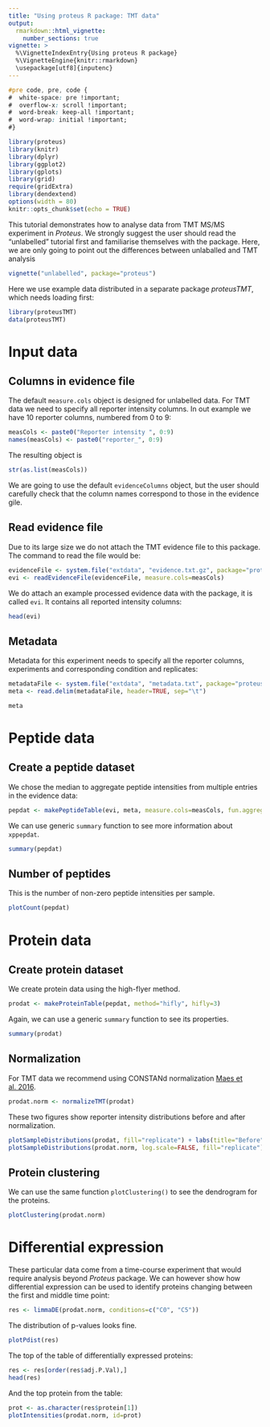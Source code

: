```yaml
---
title: "Using proteus R package: TMT data"
output: 
  rmarkdown::html_vignette:
    number_sections: true
vignette: >
  %\VignetteIndexEntry{Using proteus R package}
  %\VignetteEngine{knitr::rmarkdown}
  \usepackage[utf8]{inputenc}
---
```


```css
#pre code, pre, code {
#  white-space: pre !important;
#  overflow-x: scroll !important;
#  word-break: keep-all !important;
#  word-wrap: initial !important;
#}
```

```r
library(proteus)
library(knitr)
library(dplyr)
library(ggplot2)
library(gplots)
library(grid)
require(gridExtra)
library(dendextend)
options(width = 80)
knitr::opts_chunk$set(echo = TRUE)
```

This tutorial demonstrates how to analyse data from TMT MS/MS experiment in *Proteus*. We strongly suggest the user should read the "unlabelled" tutorial first and familiarise themselves with the package. Here, we are only going to point out the differences between unlaballed and TMT analysis

```r
vignette("unlabelled", package="proteus")
```

Here we use example data distributed in a separate package *proteusTMT*, which needs loading first:

```r
library(proteusTMT)
data(proteusTMT)
```

# Input data

## Columns in evidence file

The default `measure.cols` object is designed for unlabelled data. For TMT data we need to specify all reporter intensity columns. In out example we have 10 reporter columns, numbered from 0 to 9:

```r
measCols <- paste0("Reporter intensity ", 0:9)
names(measCols) <- paste0("reporter_", 0:9)
```

The resulting object is

```r
str(as.list(measCols))
```

We are going to use the default `evidenceColumns` object, but the user should carefully check that the column names correspond to those in the evidence gile.


## Read evidence file

Due to its large size we do not attach the TMT evidence file to this package. The command to read the file would be:

```r
evidenceFile <- system.file("extdata", "evidence.txt.gz", package="proteusTMT")
evi <- readEvidenceFile(evidenceFile, measure.cols=measCols)
```

We do attach an example processed evidence data with the package, it is called `evi`. It contains all reported intensity columns:

```r
head(evi)
```

## <a id="Metadata"></a>Metadata

Metadata for this experiment needs to specify all the reporter columns, experiments and corresponding condition and replicates:

```r
metadataFile <- system.file("extdata", "metadata.txt", package="proteusTMT")
meta <- read.delim(metadataFile, header=TRUE, sep="\t")
```

```r
meta
```


# Peptide data

## Create a peptide dataset

We chose the median to aggregate peptide intensities from multiple entries in the evidence data:

```r
pepdat <- makePeptideTable(evi, meta, measure.cols=measCols, fun.aggregate=median, experiment.type="TMT")
```

We can use generic `summary` function to see more information about `xppepdat`.

```r
summary(pepdat)
```

## Number of peptides

This is the number of non-zero peptide intensities per sample. 

```r
plotCount(pepdat)
```




# Protein data

## Create protein dataset

We create protein data using the high-flyer method.

```r
prodat <- makeProteinTable(pepdat, method="hifly", hifly=3)
```

Again, we can use a generic `summary` function to see its properties.

```r
summary(prodat)
```

## Normalization

For TMT data we recommend using CONSTANd normalization [Maes et al. 2016](https://www.ncbi.nlm.nih.gov/pmc/articles/PMC4974351/pdf/zjw2779.pdf).


```r
prodat.norm <- normalizeTMT(prodat)
```

These two figures show reporter intensity distributions before and after normalization.

```r
plotSampleDistributions(prodat, fill="replicate") + labs(title="Before")
plotSampleDistributions(prodat.norm, log.scale=FALSE, fill="replicate") + labs(title="After")
```


## Protein clustering

We can use the same function `plotClustering()` to see the dendrogram for the proteins.

```r
plotClustering(prodat.norm)
```

# Differential expression

These particular data come from a time-course experiment that would require analysis beyond *Proteus* package. We can however show how differential expression can be used to identify proteins changing between the first and middle time point:

```r
res <- limmaDE(prodat.norm, conditions=c("C0", "C5"))
```

The distribution of p-values looks fine.

```r
plotPdist(res)
```

The top of the table of differentially expressed proteins:

```r
res <- res[order(res$adj.P.Val),]
head(res)
```

And the top protein from the table:

```r
prot <- as.character(res$protein[1])
plotIntensities(prodat.norm, id=prot)
```
